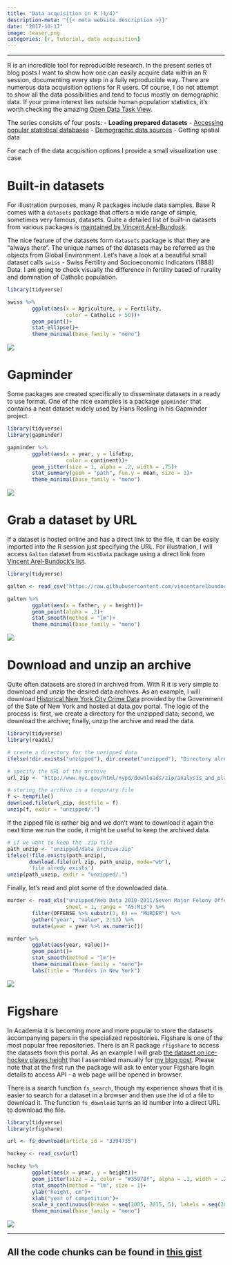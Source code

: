 ```yaml
---
title: "Data acquisition in R (1/4)"
description-meta: "{{< meta website.description >}}"
date: "2017-10-17"
image: teaser.png
categories: [r, tutorial, data acquisition]
---
```


***


R is an incredible tool for reproducible research. In the present series of blog posts I want to show how one can easily acquire data within an R session, documenting every step in a fully reproducible way. There are numerous data acquisition options for R users. Of course, I do not attempt to show all the data possibilities and tend to focus mostly on demographic data. If your prime interest lies outside human population statistics, it's worth checking the amazing [Open Data Task View][odata]. 

The series consists of four posts:
 - **Loading prepared datasets**
 - [Accessing popular statistical databases][two]
 - [Demographic data sources][three]
 - Getting spatial data
 
For each of the data acquisition options I provide a small visualization use case.

# Built-in datasets

For illustration purposes, many R packages include data samples. Base R comes with a `datasets` package that offers a wide range of simple, sometimes very famous, datasets. Quite a detailed list of built-in datasets from various packages is [maintained by Vincent Arel-Bundock][list]. 

The nice feature of the datasets form `datasets` package is that they are "always there". The unique names of the datasets may be referred as the objects from Global Environment. Let's have a look at a beautiful small dataset calls `swiss` - Swiss Fertility and Socioeconomic Indicators (1888) Data. I am going to check visually the difference in fertility based of rurality and domination of Catholic population. 

```r
library(tidyverse)

swiss %>% 
        ggplot(aes(x = Agriculture, y = Fertility, 
                   color = Catholic > 50))+
        geom_point()+
        stat_ellipse()+
        theme_minimal(base_family = "mono")
```

![](swiss.png)

# Gapminder

Some packages are created specifically to disseminate datasets in a ready to use format. One of the nice examples is a package `gapminder` that contains a neat dataset widely used by Hans Rosling in his Gapminder project.

```r
library(tidyverse)
library(gapminder)

gapminder %>% 
        ggplot(aes(x = year, y = lifeExp, 
                   color = continent))+
        geom_jitter(size = 1, alpha = .2, width = .75)+
        stat_summary(geom = "path", fun.y = mean, size = 1)+
        theme_minimal(base_family = "mono")
```

![](gapminder.png)


# Grab a dataset by URL

If a dataset is hosted online and has a direct link to the file, it can be easily imported into the R session just specifying the URL. For illustration, I will access `Galton` dataset from `HistData` package using a direct link from [Vincent Arel-Bundock's list][list]. 

```r
library(tidyverse)

galton <- read_csv("https://raw.githubusercontent.com/vincentarelbundock/Rdatasets/master/csv/HistData/Galton.csv")

galton %>% 
        ggplot(aes(x = father, y = height))+
        geom_point(alpha = .2)+
        stat_smooth(method = "lm")+
        theme_minimal(base_family = "mono")
```

![](galton.png)


# Download and unzip an archive

Quite often datasets are stored in archived from. With R it is very simple to download and unzip the desired data archives. As an example, I will download [Historical New York City Crime Data][ny] provided by the Government of the Sate of New York and hosted at data.gov portal. The logic of the process is: first, we create a directory for the unzipped data; second, we download the archive; finally, unzip the archive and read the data.

```r
library(tidyverse)
library(readxl)

# create a directory for the unzipped data
ifelse(!dir.exists("unzipped"), dir.create("unzipped"), "Directory already exists")

# specify the URL of the archive
url_zip <- "http://www.nyc.gov/html/nypd/downloads/zip/analysis_and_planning/citywide_historical_crime_data_archive.zip"

# storing the archive in a temporary file
f <- tempfile()
download.file(url_zip, destfile = f)
unzip(f, exdir = "unzipped/.")
```

If the zipped file is rather big and we don't want to download it again the next time we run the code, it might be useful to keep the archived data.

```r
# if we want to keep the .zip file
path_unzip <- "unzipped/data_archive.zip"
ifelse(!file.exists(path_unzip), 
       download.file(url_zip, path_unzip, mode="wb"), 
       'file alredy exists')
unzip(path_unzip, exdir = "unzipped/.")

```

Finally, let's read and plot some of the downloaded data.

```r
murder <- read_xls("unzipped/Web Data 2010-2011/Seven Major Felony Offenses 2000 - 2011.xls",
                   sheet = 1, range = "A5:M13") %>% 
        filter(OFFENSE %>% substr(1, 6) == "MURDER") %>% 
        gather("year", "value", 2:13) %>% 
        mutate(year = year %>% as.numeric())

murder %>% 
        ggplot(aes(year, value))+
        geom_point()+
        stat_smooth(method = "lm")+
        theme_minimal(base_family = "mono")+
        labs(title = "Murders in New York")
```

![](new-york.png)


# Figshare

In Academia it is becoming more and more popular to store the datasets accompanying papers in the specialized repositories. Figshare is one of the most popular free repositories. There is an R package `rfigshare` to access the datasets from this portal. As an example I will grab [the dataset on ice-hockey playes height][figshare] that I assembled manually for [my blog post][ice]. Please note that at the first run the package will ask to enter your Figshare login details to access API - a web page will be opened in browser. 

There is a search function `fs_search`, though my experience shows that it is easier to search for a dataset in a browser and then use the id of a file to download it. The function `fs_download` turns an id number into a direct URL to download the file.

```r
library(tidyverse)
library(rfigshare)

url <- fs_download(article_id = "3394735")

hockey <- read_csv(url)

hockey %>% 
        ggplot(aes(x = year, y = height))+
        geom_jitter(size = 2, color = "#35978f", alpha = .1, width = .25)+
        stat_smooth(method = "lm", size = 1)+
        ylab("height, cm")+
        xlab("year of competition")+
        scale_x_continuous(breaks = seq(2005, 2015, 5), labels = seq(2005, 2015, 5))+
        theme_minimal(base_family = "mono")
```

![](ice-hockey.png)


***

::: {.callout-tip}
# All the code chunks can be found in [this gist][gist]
:::



[two]: https://ikashnitsky.github.io/2017/data-acquisition-two
[three]: https://ikashnitsky.github.io/2017/data-acquisition-three
[odata]: https://github.com/ropensci/opendata
[list]: https://vincentarelbundock.github.io/Rdatasets/datasets.html
[ny]: https://catalog.data.gov/dataset/historical-new-york-city-crime-data-ad47e
[figshare]: https://dx.doi.org/10.6084/m9.figshare.3394735.v2
[ice]: https://ikashnitsky.github.io/2017/ice-hockey-players-height/
[gist]: https://gist.github.com/ikashnitsky/e1d93a51fe5e2b5ba770096060bacd8a
